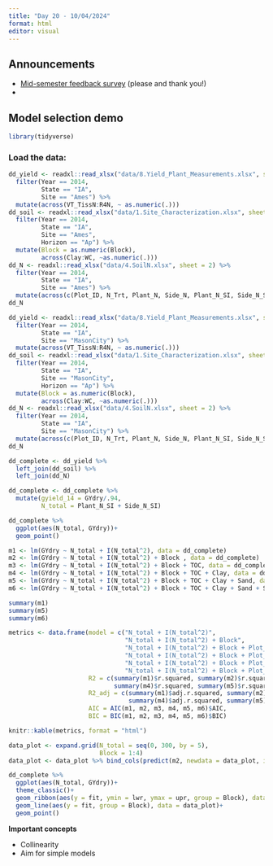 ```yaml
---
title: "Day 20 - 10/04/2024"
format: html
editor: visual
---
```


## Announcements  

- [Mid-semester feedback survey](https://forms.gle/5W3AWhzrEtoysn3P6) (please and thank you!)
- 

## Model selection demo  

```r
library(tidyverse)
```

### Load the data:  
```r
dd_yield <- readxl::read_xlsx("data/8.Yield_Plant_Measurements.xlsx", sheet = 2) %>%
  filter(Year == 2014, 
         State == "IA", 
         Site == "Ames") %>% 
  mutate(across(VT_TissN:R4N, ~ as.numeric(.)))
dd_soil <- readxl::read_xlsx("data/1.Site_Characterization.xlsx", sheet = 2) %>% 
  filter(Year == 2014, 
         State == "IA", 
         Site == "Ames", 
         Horizon == "Ap") %>% 
  mutate(Block = as.numeric(Block), 
         across(Clay:WC, ~as.numeric(.)))
dd_N <- readxl::read_xlsx("data/4.SoilN.xlsx", sheet = 2) %>% 
  filter(Year == 2014, 
         State == "IA", 
         Site == "Ames") %>% 
  mutate(across(c(Plot_ID, N_Trt, Plant_N, Side_N, Plant_N_SI, Side_N_SI), ~as.numeric(.)))
dd_N
```

```r
dd_yield <- readxl::read_xlsx("data/8.Yield_Plant_Measurements.xlsx", sheet = 2) %>%
  filter(Year == 2014, 
         State == "IA", 
         Site == "MasonCity") %>% 
  mutate(across(VT_TissN:R4N, ~ as.numeric(.)))
dd_soil <- readxl::read_xlsx("data/1.Site_Characterization.xlsx", sheet = 2) %>% 
  filter(Year == 2014, 
         State == "IA", 
         Site == "MasonCity", 
         Horizon == "Ap") %>% 
  mutate(Block = as.numeric(Block), 
         across(Clay:WC, ~as.numeric(.)))
dd_N <- readxl::read_xlsx("data/4.SoilN.xlsx", sheet = 2) %>% 
  filter(Year == 2014, 
         State == "IA", 
         Site == "MasonCity") %>% 
  mutate(across(c(Plot_ID, N_Trt, Plant_N, Side_N, Plant_N_SI, Side_N_SI), ~as.numeric(.)))
dd_N
```

```r
dd_complete <- dd_yield %>% 
  left_join(dd_soil) %>% 
  left_join(dd_N)

dd_complete <- dd_complete %>% 
  mutate(gyield_14 = GYdry/.94, 
         N_total = Plant_N_SI + Side_N_SI)
```

```r
dd_complete %>% 
  ggplot(aes(N_total, GYdry))+
  geom_point()
```

```r
m1 <- lm(GYdry ~ N_total + I(N_total^2), data = dd_complete)
m2 <- lm(GYdry ~ N_total + I(N_total^2) + Block , data = dd_complete)
m3 <- lm(GYdry ~ N_total + I(N_total^2) + Block + TOC, data = dd_complete)
m4 <- lm(GYdry ~ N_total + I(N_total^2) + Block + TOC + Clay, data = dd_complete)   
m5 <- lm(GYdry ~ N_total + I(N_total^2) + Block + TOC + Clay + Sand, data = dd_complete)
m6 <- lm(GYdry ~ N_total + I(N_total^2) + Block + TOC + Clay + Sand + Silt, data = dd_complete)
```

```r
summary(m1)
summary(m5)
summary(m6)
```

```r
metrics <- data.frame(model = c("N_total + I(N_total^2)",
                                "N_total + I(N_total^2) + Block",
                                "N_total + I(N_total^2) + Block + Plot_ID", 
                                "N_total + I(N_total^2) + Block + Plot_ID + Clay", 
                                "N_total + I(N_total^2) + Block + Plot_ID + Clay + Sand", 
                                "N_total + I(N_total^2) + Block + Plot_ID + Clay + Sand + Silt"),
                      R2 = c(summary(m1)$r.squared, summary(m2)$r.squared, summary(m3)$r.squared,
                             summary(m4)$r.squared, summary(m5)$r.squared, summary(m6)$r.squared),
                      R2_adj = c(summary(m1)$adj.r.squared, summary(m2)$adj.r.squared, summary(m3)$adj.r.squared,
                                 summary(m4)$adj.r.squared, summary(m5)$adj.r.squared, summary(m6)$adj.r.squared),
                      AIC = AIC(m1, m2, m3, m4, m5, m6)$AIC,
                      BIC = BIC(m1, m2, m3, m4, m5, m6)$BIC) 

knitr::kable(metrics, format = "html")
```

```r
data_plot <- expand.grid(N_total = seq(0, 300, by = 5), 
                         Block = 1:4)
data_plot <- data_plot %>% bind_cols(predict(m2, newdata = data_plot, interval = "confidence"))
```

```r
dd_complete %>% 
  ggplot(aes(N_total, GYdry))+
  theme_classic()+
  geom_ribbon(aes(y = fit, ymin = lwr, ymax = upr, group = Block), data = data_plot, alpha = .15)+
  geom_line(aes(y = fit, group = Block), data = data_plot)+
  geom_point()
```

::: {.alert .alert-info}
<strong>Important concepts</strong>  

- Collinearity   
- Aim for simple models  

:::



